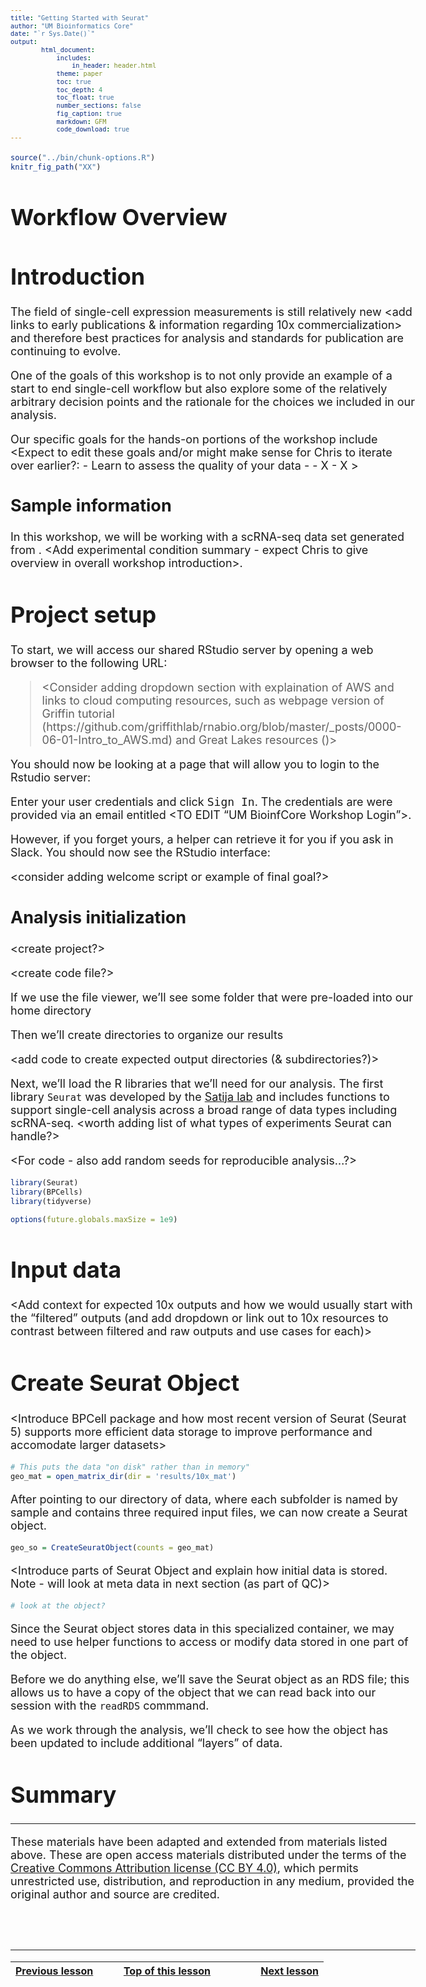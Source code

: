 ```yaml
---
title: "Getting Started with Seurat"
author: "UM Bioinformatics Core"
date: "`r Sys.Date()`"
output:
        html_document:
            includes:
                in_header: header.html
            theme: paper
            toc: true
            toc_depth: 4
            toc_float: true
            number_sections: false
            fig_caption: true
            markdown: GFM
            code_download: true
---
```


<style type="text/css">
body, td {
   font-size: 18px;
}
code.r{
  font-size: 12px;
}
pre {
  font-size: 12px
}
</style>

```r
source("../bin/chunk-options.R")
knitr_fig_path("XX")
```

# Workflow Overview {.unlisted .unnumbered}

# Introduction

<How much context to provide here will depend on what Chris includes in his introduction>

The field of single-cell expression measurements is still relatively new <add links to early publications & information regarding 10x commercialization> and therefore  best practices for analysis and standards for publication are continuing to evolve. 

One of the goals of this workshop is to not only provide an example of a start to end single-cell workflow but also explore some of the relatively arbitrary decision points and the rationale for the choices we included in our analysis.

Our specific goals for the hands-on portions of the workshop include <Expect to edit these goals and/or might make sense for Chris to iterate over earlier?:
- Learn to assess the quality of your data
- 
- X
- X
>

## Sample information

In this workshop, we will be working with a scRNA-seq data set generated from <add tissue information>. <Add experimental condition summary - expect Chris to give overview in overall workshop introduction>. 

# Project setup

To start, we will access our shared RStudio server by opening a web browser to the following URL:

<add link to access AWS server> 

> <Consider adding dropdown section with explaination of AWS and links to cloud computing resources, such as webpage version of Griffin tutorial (https://github.com/griffithlab/rnabio.org/blob/master/_posts/0000-06-01-Intro_to_AWS.md) and Great Lakes resources ()>

You should now be looking at a page that will allow you to login to the Rstudio server:

<add image of login page>

Enter your user credentials and click <kbd>Sign In</kbd>. The credentials are were provided via an email entitled <TO EDIT "UM BioinfCore Workshop Login">.

However, if you forget yours, a helper can retrieve it for you if you ask in Slack. You should now see the RStudio interface:

<add image of Rstudio Server upon log-in>

<consider adding welcome script or example of final goal?>

## Analysis initialization

<create project?>

<create code file?>

If we use the file viewer, we'll see some folder that were pre-loaded into our home directory 

<add image of home directory>

Then we'll create directories to organize our results

<add code to create expected output directories (& subdirectories?)>

Next, we'll load the R libraries that we'll need for our analysis. The first library `Seurat` was developed by the [Satija lab](https://satijalab.org/) and includes functions to support single-cell analysis across a broad range of data types including scRNA-seq. <worth adding list of what types of experiments Seurat can handle?>

<For code - also add random seeds for reproducible analysis...?>

```r
library(Seurat)
library(BPCells)
library(tidyverse)

options(future.globals.maxSize = 1e9)
```

# Input data

<Add image with example of directory content for one sample>

<Add context for expected 10x outputs and how we would usually start with the "filtered" outputs (and add dropdown or link out to 10x resources to contrast between filtered and raw outputs and use cases for each)>

# Create Seurat Object

<Introduce BPCell package and how most recent version of Seurat (Seurat 5) supports more efficient data storage to improve performance and accomodate larger datasets>

```r
# This puts the data "on disk" rather than in memory"
geo_mat = open_matrix_dir(dir = 'results/10x_mat')
```
After pointing to our directory of data, where each subfolder is named by sample and contains three required input files, we can now create a Seurat object.

```r
geo_so = CreateSeuratObject(counts = geo_mat)
```

<Introduce parts of Seurat Object and explain how initial data is stored. Note - will look at meta data in next section (as part of QC)>

```r
# look at the object?
```

Since the Seurat object stores data in this specialized container, we may need to use helper functions to access or modify data stored in one part of the object.

<add link to Seurat function page>

Before we do anything else, we'll save the Seurat object as an RDS file; this allows us to have a copy of the object that we can read back into our session with the `readRDS` commmand.

As we work through the analysis, we'll check to see how the object has been updated to include additional "layers" of data.

# Summary

<add brief overall take-aways for section>

----

These materials have been adapted and extended from materials listed above. These are open access materials distributed under the terms of the [Creative Commons Attribution license (CC BY 4.0)](http://creativecommons.org/licenses/by/4.0/), which permits unrestricted use, distribution, and reproduction in any medium, provided the original author and source are credited.

<br/>
<br/>
<hr/>
| [Previous lesson](XXXX.html) | [Top of this lesson](#top) | [Next lesson](XXXX.html) |
| :--- | :----: | ---: |


